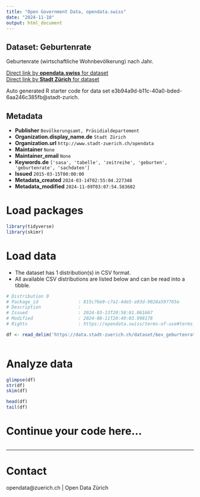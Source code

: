 ```yaml
---
title: "Open Government Data, opendata.swiss"
date: "2024-11-10"
output: html_document
---
```


## Dataset: Geburtenrate


Geburtenrate (wirtschaftliche Wohnbevölkerung) nach Jahr.


[Direct link by **opendata.swiss** for dataset](https://opendata.swiss/de/dataset/geburtenrate-seit-1934)<br>
[Direct link by **Stadt Zürich** for dataset](https://data.stadt-zuerich.ch/dataset/bev_geburtenrate_seit1934_od4002)

Auto generated R starter code for data set e3b94a9d-b11c-40a0-bded-6aa246c385fb@stadt-zurich.

## Metadata

- **Publisher** `Bevölkerungsamt, Präsidialdepartement`
- **Organization.display_name.de** `Stadt Zürich`
- **Organization.url** `http://www.stadt-zuerich.ch/opendata`
- **Maintainer** `None`
- **Maintainer_email** `None`
- **Keywords.de** `['sasa', 'tabelle', 'zeitreihe', 'geburten', 'geburtenrate', 'sachdaten']`
- **Issued** `2015-03-15T00:00:00`
- **Metadata_created** `2024-03-14T02:55:04.227348`
- **Metadata_modified** `2024-11-09T03:07:54.583602`


# Load packages

```r

library(tidyverse)
library(skimr)

```

# Load data

-   The dataset has 1 distribution(s) in CSV format.
-   All available CSV distributions are listed below and can be read into a tibble.

```r

# Distribution 0
# Package_id               : 815c76e9-c7a1-4de5-a93d-9028a597765e
# Description              : 
# Issued                   : 2024-03-13T20:58:01.061667
# Modified                 : 2024-08-11T20:49:03.998178
# Rights                   : https://opendata.swiss/terms-of-use#terms_open

df <- read_delim('https://data.stadt-zuerich.ch/dataset/bev_geburtenrate_seit1934_od4002/download/BEV400OD4002.csv')



```

# Analyze data

```r

glimpse(df)
str(df)
skim(df)

head(df)
tail(df)

```

# Continue your code here...

```r

```

------------------------------------------------------------------------

# Contact

opendata@zuerich.ch | Open Data Zürich
